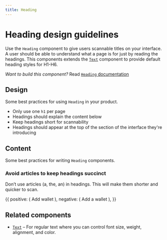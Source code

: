 ```yaml
---
title: Heading
---
```



# Heading design guidelines

Use the `Heading` component to give users scannable titles on your interface. A user should be able to understand what a page is for just by reading the headings. This components extends the [`Text`](/Develop/Text) component to provide default heading styles for H1-H6.

*Want to build this component?* Read [`Heading` documentation](/Develop/Heading)

## Design

Some best practices for using `Heading` in your product.

- Only use one `h1` per page
- Headings should explain the content below
- Keep headings short for scannability
- Headings should appear at the top of the section of the interface they're introducing

## Content

Some best practices for writing `Heading` components.

### Avoid articles to keep headings succinct

Don’t use articles (a, the, an) in headings. This will make them shorter and quicker to scan.

<DoDont>
  {{
    positive: (
      <Heading.h2>Add wallet</Heading.h2>
    ),
    negative: (
      <Heading.h2>Add a wallet</Heading.h2>
    ),
  }}
</DoDont>


## Related components

- [`Text`](/Develop/Text) – For regular text where you can control font size, weight, alignment, and color.
